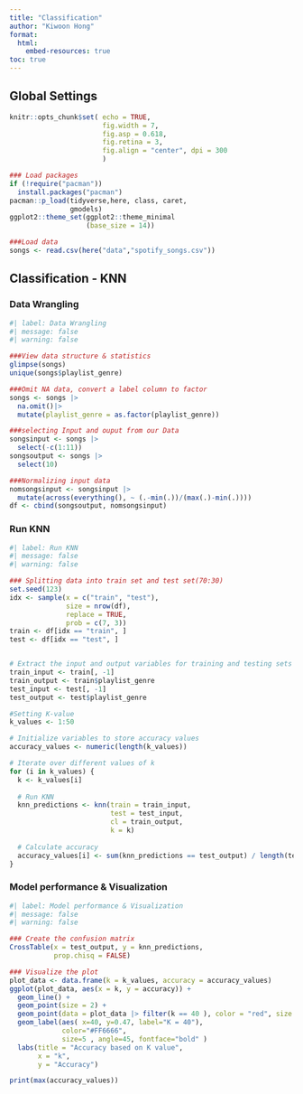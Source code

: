 ```yaml
---
title: "Classification"
author: "Kiwoon Hong"
format:
  html:
    embed-resources: true
toc: true
---
```


## Global Settings

```r
knitr::opts_chunk$set( echo = TRUE,
                       fig.width = 7,
                       fig.asp = 0.618,
                       fig.retina = 3,
                       fig.align = "center", dpi = 300
                       )

### Load packages
if (!require("pacman"))
  install.packages("pacman")
pacman::p_load(tidyverse,here, class, caret,
               gmodels)
ggplot2::theme_set(ggplot2::theme_minimal
                   (base_size = 14))

###Load data
songs <- read.csv(here("data","spotify_songs.csv"))
```

## Classification - KNN

### Data Wrangling
```r
#| label: Data Wrangling
#| message: false
#| warning: false

###View data structure & statistics
glimpse(songs)
unique(songs$playlist_genre)

###Omit NA data, convert a label column to factor
songs <- songs |>
  na.omit()|>
  mutate(playlist_genre = as.factor(playlist_genre))

###selecting Input and ouput from our Data
songsinput <- songs |>
  select(-c(1:11))
songsoutput <- songs |>
  select(10)

###Normalizing input data
nomsongsinput <- songsinput |>
  mutate(across(everything(), ~ (.-min(.))/(max(.)-min(.))))
df <- cbind(songsoutput, nomsongsinput)
```

### Run KNN
```r
#| label: Run KNN
#| message: false
#| warning: false

### Splitting data into train set and test set(70:30)
set.seed(123)
idx <- sample(x = c("train", "test"),
              size = nrow(df),
              replace = TRUE,
              prob = c(7, 3))
train <- df[idx == "train", ]
test <- df[idx == "test", ]


# Extract the input and output variables for training and testing sets
train_input <- train[, -1]
train_output <- train$playlist_genre
test_input <- test[, -1]  
test_output <- test$playlist_genre

#Setting K-value
k_values <- 1:50

# Initialize variables to store accuracy values
accuracy_values <- numeric(length(k_values))

# Iterate over different values of k
for (i in k_values) {
  k <- k_values[i]
  
  # Run KNN
  knn_predictions <- knn(train = train_input,
                         test = test_input,
                         cl = train_output,
                         k = k)
  
  # Calculate accuracy
  accuracy_values[i] <- sum(knn_predictions == test_output) / length(test_output)
}
```

### Model performance & Visualization
```r
#| label: Model performance & Visualization
#| message: false
#| warning: false

### Create the confusion matrix
CrossTable(x = test_output, y = knn_predictions,
           prop.chisq = FALSE)

### Visualize the plot
plot_data <- data.frame(k = k_values, accuracy = accuracy_values)
ggplot(plot_data, aes(x = k, y = accuracy)) +
  geom_line() +
  geom_point(size = 2) +
  geom_point(data = plot_data |> filter(k == 40 ), color = "red", size =2) +
  geom_label(aes( x=40, y=0.47, label="K = 40"),                  
             color="#FF6666", 
             size=5 , angle=45, fontface="bold" )
  labs(title = "Accuracy based on K value",
       x = "k",
       y = "Accuracy")

print(max(accuracy_values))
```
